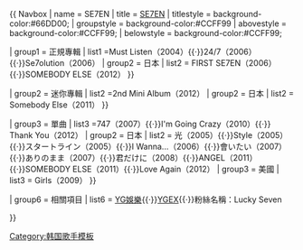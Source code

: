{{ Navbox
| name  = SE7EN
| title = [[SE7EN]]
| titlestyle = background-color:#66DD00;
| groupstyle = background-color:#CCFF99
| abovestyle = background-color:#CCFF99;
| belowstyle = background-color:#CCFF99;

| group1 = 正規專輯
| list1 ={{Navbox subgroup
| groupstyle = background-color:#CCFF99;
| group1 = 韓國
| list1  = Just Listen（2003）{{·}}Must Listen（2004）{{·}}24/7（2006）{{·}}Se7olution（2006）
| group2 = 日本
| list2  = FIRST SE7EN（2006）{{·}}SOMEBODY ELSE（2012）
}}

| group2 = 迷你專輯
| list2 ={{Navbox subgroup
| groupstyle = background-color:#CCFF99;
| group1 = 韓國
| list1  = Digital Bounce（2010）{{·}}2nd Mini Album（2012）
| group2 = 日本
| list2  = Somebody Else（2011）
}}

| group3 = 單曲
| list3 ={{Navbox subgroup
| groupstyle = background-color:#CCFF99;
| group1 = 韓國
| list1  =  Crazy（2004）{{·}}747（2007）{{·}}I'm Going Crazy（2010）{{·}} Thank You（2012）
| group2 = 日本
| list2  =  光（2005）{{·}}Style（2005）{{·}}スタートライン（2005）{{·}}I Wanna...（2006）{{·}}會いたい（2007）{{·}}ありのまま（2007）{{·}}君だけに（2008）{{·}}ANGEL（2011）{{·}}SOMEBODY ELSE（2011）{{·}}Love Again（2012）
| group3 = 美國
| list3 = Girls（2009）
}}

| group6 = 相關項目
| list6  = [[YG娛樂]]{{·}}[[YGEX]]{{·}}粉絲名稱：Lucky Seven

}}
<noinclude>
[[Category:韩国歌手模板]]
</noinclude>